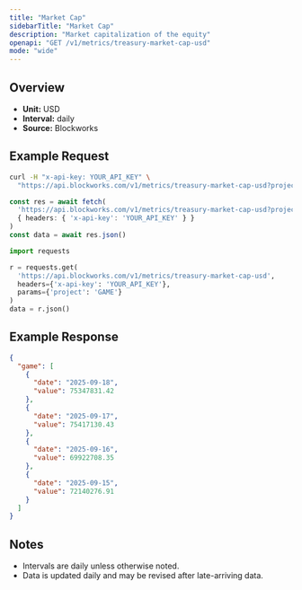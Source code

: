 ```yaml
---
title: "Market Cap"
sidebarTitle: "Market Cap"
description: "Market capitalization of the equity"
openapi: "GET /v1/metrics/treasury-market-cap-usd"
mode: "wide"
---
```


## Overview

- **Unit:** USD
- **Interval:** daily
- **Source:** Blockworks

## Example Request

<CodeGroup>

```bash cURL
curl -H "x-api-key: YOUR_API_KEY" \
  "https://api.blockworks.com/v1/metrics/treasury-market-cap-usd?project=GAME"
```

```typescript TypeScript
const res = await fetch(
  'https://api.blockworks.com/v1/metrics/treasury-market-cap-usd?project=GAME',
  { headers: { 'x-api-key': 'YOUR_API_KEY' } }
)
const data = await res.json()
```

```python Python
import requests

r = requests.get(
  'https://api.blockworks.com/v1/metrics/treasury-market-cap-usd',
  headers={'x-api-key': 'YOUR_API_KEY'},
  params={'project': 'GAME'}
)
data = r.json()
```

</CodeGroup>

## Example Response

```json
{
  "game": [
    {
      "date": "2025-09-18",
      "value": 75347831.42
    },
    {
      "date": "2025-09-17",
      "value": 75417130.43
    },
    {
      "date": "2025-09-16",
      "value": 69922708.35
    },
    {
      "date": "2025-09-15",
      "value": 72140276.91
    }
  ]
}
```

## Notes
- Intervals are daily unless otherwise noted.
- Data is updated daily and may be revised after late-arriving data.